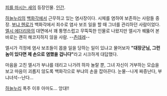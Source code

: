 [[피를 마시는 새]]의 등장인물. [[인간]].

[[하늘누리]]의 [[백화각]]에서 근무하고 있는 염사장이다. 시체를 염하여 보존하는 사람들 중 장.
[[부냐 헨로]]가 백화각에서 죄수로 염사 보조 일을 할 때 그녀를 관리하던 사람이었다. [[엘시 에더리]]와의 대면에서 꽤 퉁명스럽고 무뚝뚝한 인물로 나왔지만 엘시가 꿰뚫어 본 바로는 괜히 해코지하지 않을 사람. --[[츤데레]]--

엘시가 걱정에 염사 보조들이 몹쓸 일을 당하는 일이 있냐고 물어보자 '''"대장군님, 그런 놈이 있다면 제 손으로 염했을 겁니다"'''라고 시크하게 대답했다.


마음을 고친 엘시가 부냐를 데리고 나가려 하자 놀랄 뿐, 그녀 자신이 거부하는 모습을 보고 마음이 괴롭지 않도록 백화각으로 부냐의 손을 잡아끈다. 눈물--나게 짜증난다, 부냐녀석--난다...


[[하늘누리]] 폭주 이후 아마도... 앙대!!
